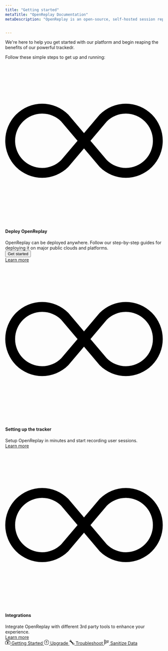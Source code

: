 ```yaml
---
title: "Getting started"
metaTitle: "OpenReplay Documentation"
metaDescription: "OpenReplay is an open-source, self-hosted session replay stack that let’s you see what users do on your web app, helping you troubleshoot issues faster."


---
```



We're here to help you get started with our platform and begin reaping the benefits of our powerful trackedr. 

Follow these simple steps to get up and running:


<div class="col-span-12 card">
   <div class="relative border text-left">
      <div class="relative flex flex-col gap-6">
         <div class="flex items-center gap-3">
            <div class="shrink-0 theme-icon w-8 h-8 flex items-center justify-center rounded">
               <svg xmlns="http://www.w3.org/2000/svg" fill="var(--theme-accent-full)" class="bi bi-infinity" viewBox="0 0 16 16">
                  <path d="M5.68 5.792 7.345 7.75 5.681 9.708a2.75 2.75 0 1 1 0-3.916ZM8 6.978 6.416 5.113l-.014-.015a3.75 3.75 0 1 0 0 5.304l.014-.015L8 8.522l1.584 1.865.014.015a3.75 3.75 0 1 0 0-5.304l-.014.015L8 6.978Zm.656.772 1.663-1.958a2.75 2.75 0 1 1 0 3.916L8.656 7.75Z"/>
               </svg>
            </div>
            <h4>Deploy OpenReplay</h4>
         </div>
         <span class="flex-grow">OpenReplay can be deployed anywhere. Follow our step-by-step guides for deploying it on major public clouds and platforms.</span>
      </div>
      <div class="mt-6">
         <div class="hidden">
            <button class="relative inline-flex items-center space-x-2 text-center rounded px-3 py-2" type="button">
            <span class="truncate">Get started</span>
            </button>
         </div>
         <div class="grid grid-cols-2 md:grid-cols-4 gap-3 md:gap-4">
            <IconText url="/deployment/deploy-aws" title="AWS" />
            <IconText url="/deployment/deploy-azure" title="Azure" />
            <IconText url="/deployment/deploy-gcp" title="GCP" />
            <IconText url="/deployment/deploy-digitalocean" title="Digital Ocean" />
         </div>
      </div>
      <div class="flex justify-start mt-5">
         <a class="block text-center w-fit learn-more" href="/deployment/"> Learn more </a>
    </div>
   </div>
</div>

<div class="col-span-12 card">
   <div class="relative border text-left">
      <div class="relative flex flex-col gap-6">
         <div class="flex items-center gap-3">
            <div class="shrink-0 theme-icon w-8 h-8 flex items-center justify-center rounded">
               <svg xmlns="http://www.w3.org/2000/svg" fill="var(--theme-accent-full)" class="bi bi-infinity" viewBox="0 0 16 16">
                  <path d="M5.68 5.792 7.345 7.75 5.681 9.708a2.75 2.75 0 1 1 0-3.916ZM8 6.978 6.416 5.113l-.014-.015a3.75 3.75 0 1 0 0 5.304l.014-.015L8 8.522l1.584 1.865.014.015a3.75 3.75 0 1 0 0-5.304l-.014.015L8 6.978Zm.656.772 1.663-1.958a2.75 2.75 0 1 1 0 3.916L8.656 7.75Z"/>
               </svg>
            </div>
            <h4>Setting up the tracker</h4>
         </div>
         <span class="text-sm flex-grow">Setup OpenReplay in minutes and start recording user sessions.</span>
      </div>
      <div class="mt-6">
         <div class="grid grid-cols-2 md:grid-cols-4 gap-3 md:gap-4">
            <IconText url="/using-or/next" title="NextJS" />
            <IconText url="/using-or/nuxt" title="Nuxt" />
            <IconText url="/using-or/angular" title="Angular" />
            <IconText url="/using-or/svelte" title="Svelte" />
         </div>
      </div>
      <div class="flex justify-start mt-5">
         <a class="block text-center w-fit" href="/using-or/">
              Learn more
            </a>
        </div>
   </div>
</div>

<div class="col-span-12 card">
   <div class="relative border text-left">
      <div class="relative flex flex-col gap-6">
         <div class="flex items-center gap-3">
            <div class="shrink-0 theme-icon w-8 h-8 flex items-center justify-center rounded">
               <svg xmlns="http://www.w3.org/2000/svg" fill="var(--theme-accent-full)" class="bi bi-infinity" viewBox="0 0 16 16">
                  <path d="M5.68 5.792 7.345 7.75 5.681 9.708a2.75 2.75 0 1 1 0-3.916ZM8 6.978 6.416 5.113l-.014-.015a3.75 3.75 0 1 0 0 5.304l.014-.015L8 8.522l1.584 1.865.014.015a3.75 3.75 0 1 0 0-5.304l-.014.015L8 6.978Zm.656.772 1.663-1.958a2.75 2.75 0 1 1 0 3.916L8.656 7.75Z"/>
               </svg>
            </div>
            <h4>Integrations</h4>
         </div>
         <span class="text-sm flex-grow">Integrate OpenReplay with different 3rd party tools to enhance your experience.</span>
      </div>
      <div class="mt-6">
         <div class="grid grid-cols-2 md:grid-cols-4 gap-3 md:gap-4">
            <IconText url="/integrations/sentry" title="Sentry" />
            <IconText url="/integrations/bugsnag" title="Bugsnag" />
            <IconText url="/integrations/rollbar" title="Rollbar" />
            <IconText url="/integrations/elstic" title="Elasticsearch" />
            <IconText url="/integrations/datadog" title="Datadog" />
         </div>
      </div>
      <div class="flex justify-start mt-5">
         <a class="block text-center w-fit" href="/integrations/">
              Learn more
            </a>
        </div>
   </div>
</div>

<div class="grid grid-cols-4 grid-flow-col gap-4">
  <a href="/getting-started/" class="card justify-center p-2 flex gap-2 no-decoration">
   <svg xmlns="http://www.w3.org/2000/svg" width="16" height="16" fill="currentColor" class="bi bi-collection-play" viewBox="0 0 16 16"><path d="M2 3a.5.5 0 0 0 .5.5h11a.5.5 0 0 0 0-1h-11A.5.5 0 0 0 2 3zm2-2a.5.5 0 0 0 .5.5h7a.5.5 0 0 0 0-1h-7A.5.5 0 0 0 4 1zm2.765 5.576A.5.5 0 0 0 6 7v5a.5.5 0 0 0 .765.424l4-2.5a.5.5 0 0 0 0-.848l-4-2.5z"></path><path d="M1.5 14.5A1.5 1.5 0 0 1 0 13V6a1.5 1.5 0 0 1 1.5-1.5h13A1.5 1.5 0 0 1 16 6v7a1.5 1.5 0 0 1-1.5 1.5h-13zm13-1a.5.5 0 0 0 .5-.5V6a.5.5 0 0 0-.5-.5h-13A.5.5 0 0 0 1 6v7a.5.5 0 0 0 .5.5h13z"></path></svg>
   <span>Getting Started</span>
  </a>
  <a href="/deployment/upgrade/" class="card p-2 flex gap-2 justify-center">
   <svg xmlns="http://www.w3.org/2000/svg" width="16" height="16" fill="currentColor" class="bi bi-arrow-up-circle" viewBox="0 0 16 16"> <path fill-rule="evenodd" d="M1 8a7 7 0 1 0 14 0A7 7 0 0 0 1 8zm15 0A8 8 0 1 1 0 8a8 8 0 0 1 16 0zm-7.5 3.5a.5.5 0 0 1-1 0V5.707L5.354 7.854a.5.5 0 1 1-.708-.708l3-3a.5.5 0 0 1 .708 0l3 3a.5.5 0 0 1-.708.708L8.5 5.707V11.5z"/></svg>
   <span>Upgrade</span>
  </a>
  <a href="/troubleshooting" class="card p-2 flex gap-2 justify-center">
   <svg xmlns="http://www.w3.org/2000/svg" width="16" height="16" fill="currentColor" class="bi bi-wrench" viewBox="0 0 16 16"> <path d="M.102 2.223A3.004 3.004 0 0 0 3.78 5.897l6.341 6.252A3.003 3.003 0 0 0 13 16a3 3 0 1 0-.851-5.878L5.897 3.781A3.004 3.004 0 0 0 2.223.1l2.141 2.142L4 4l-1.757.364L.102 2.223zm13.37 9.019.528.026.287.445.445.287.026.529L15 13l-.242.471-.026.529-.445.287-.287.445-.529.026L13 15l-.471-.242-.529-.026-.287-.445-.445-.287-.026-.529L11 13l.242-.471.026-.529.445-.287.287-.445.529-.026L13 11l.471.242z"/></svg>
   <span>Troubleshoot</span>
  </a>
  <a href="/installation/sanitize-data/"class="card p-2 flex gap-2 justify-center">
   <svg xmlns="http://www.w3.org/2000/svg" width="16" height="16" fill="currentColor" class="bi bi-body-text" viewBox="0 0 16 16"> <path fill-rule="evenodd" d="M0 .5A.5.5 0 0 1 .5 0h4a.5.5 0 0 1 0 1h-4A.5.5 0 0 1 0 .5Zm0 2A.5.5 0 0 1 .5 2h7a.5.5 0 0 1 0 1h-7a.5.5 0 0 1-.5-.5Zm9 0a.5.5 0 0 1 .5-.5h5a.5.5 0 0 1 0 1h-5a.5.5 0 0 1-.5-.5Zm-9 2A.5.5 0 0 1 .5 4h3a.5.5 0 0 1 0 1h-3a.5.5 0 0 1-.5-.5Zm5 0a.5.5 0 0 1 .5-.5h5a.5.5 0 0 1 0 1h-5a.5.5 0 0 1-.5-.5Zm7 0a.5.5 0 0 1 .5-.5h3a.5.5 0 0 1 0 1h-3a.5.5 0 0 1-.5-.5Zm-12 2A.5.5 0 0 1 .5 6h6a.5.5 0 0 1 0 1h-6a.5.5 0 0 1-.5-.5Zm8 0a.5.5 0 0 1 .5-.5h5a.5.5 0 0 1 0 1h-5a.5.5 0 0 1-.5-.5Zm-8 2A.5.5 0 0 1 .5 8h5a.5.5 0 0 1 0 1h-5a.5.5 0 0 1-.5-.5Zm7 0a.5.5 0 0 1 .5-.5h7a.5.5 0 0 1 0 1h-7a.5.5 0 0 1-.5-.5Zm-7 2a.5.5 0 0 1 .5-.5h8a.5.5 0 0 1 0 1h-8a.5.5 0 0 1-.5-.5Zm0 2a.5.5 0 0 1 .5-.5h4a.5.5 0 0 1 0 1h-4a.5.5 0 0 1-.5-.5Zm0 2a.5.5 0 0 1 .5-.5h2a.5.5 0 0 1 0 1h-2a.5.5 0 0 1-.5-.5Z"/> </svg>
   <span>Sanitize Data</span>
  </a>
</div>